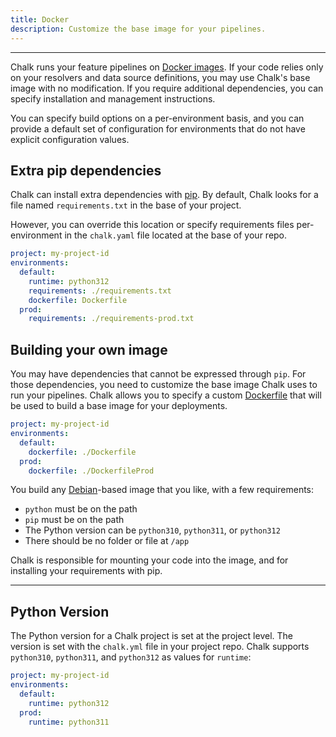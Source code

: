 ```yaml
---
title: Docker
description: Customize the base image for your pipelines.
---
```


---

Chalk runs your feature pipelines on [Docker images](https://docs.docker.com).
If your code relies only on your resolvers and data source definitions, you may
use Chalk's base image with no modification. If you require additional
dependencies, you can specify installation and management instructions.

You can specify build options on a per-environment basis,
and you can provide a default set of configuration for
environments that do not have explicit configuration values.

## Extra pip dependencies

Chalk can install extra dependencies with [pip](https://pypi.org/project/pip/).
By default, Chalk looks for a file named `requirements.txt` in the base
of your project.

However, you can override this location or specify requirements
files per-environment in the `chalk.yaml` file located at the base
of your repo.

```yaml
project: my-project-id
environments:
  default:
    runtime: python312
    requirements: ./requirements.txt
    dockerfile: Dockerfile
  prod:
    requirements: ./requirements-prod.txt
```

## Building your own image

You may have dependencies that cannot be expressed through `pip`.
For those dependencies, you need to customize the base image Chalk uses
to run your pipelines.
Chalk allows you to specify a custom [Dockerfile](https://docs.docker.com/engine/reference/builder/)
that will be used to build a base image for your deployments.

```yaml
project: my-project-id
environments:
  default:
    dockerfile: ./Dockerfile
  prod:
    dockerfile: ./DockerfileProd
```

You build any [Debian](https://www.debian.org/)-based
image that you like, with a few requirements:

- `python` must be on the path
- `pip` must be on the path
- The Python version can be `python310`, `python311`, or `python312`
- There should be no folder or file at `/app`

Chalk is responsible for mounting your code into
the image, and for installing your requirements with pip.

---

## Python Version

The Python version for a Chalk project is set at the project level.
The version is set with the `chalk.yml` file in your project repo.
Chalk supports `python310`, `python311`, and `python312` as values for `runtime`:

```yaml
project: my-project-id
environments:
  default:
    runtime: python312
  prod:
    runtime: python311
```
